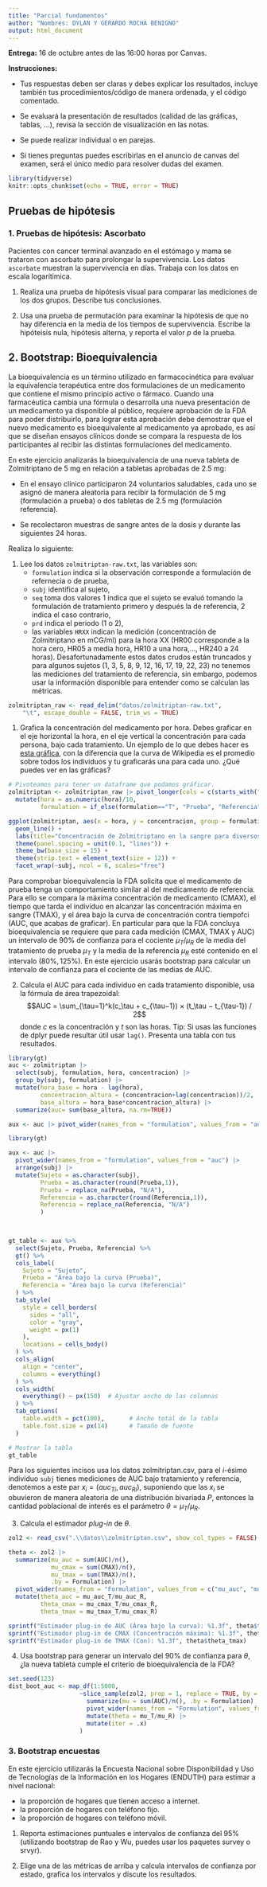 ```yaml
---
title: "Parcial fundamentos"
author: "Nombres: DYLAN Y GERARDO ROCHA BENIGNO"
output: html_document
---
```


**Entrega:** 16 de octubre antes de las 16:00 horas por Canvas.

**Instrucciones:**

* Tus respuestas deben ser claras y debes explicar 
los resultados, incluye también tus procedimientos/código de manera ordenada, 
y el código comentado.

* Se evaluará la presentación de resultados (calidad de las gráficas, tablas, 
...), revisa la sección de visualización en las notas.

* Se puede realizar individual o en parejas.

* Si tienes preguntas puedes escribirlas en el anuncio de canvas del examen, 
será el único medio para resolver dudas del examen.


```r
library(tidyverse)
knitr::opts_chunk$set(echo = TRUE, error = TRUE)
```


## Pruebas de hipótesis

### 1. Pruebas de hipótesis: Ascorbato

Pacientes con cancer terminal avanzado en el estómago y mama se trataron con ascorbato para prolongar la supervivencia. Los datos `ascorbate` muestran 
la supervivencia en días. Trabaja con los datos en escala logarítimica.

1. Realiza una prueba de hipótesis visual para comparar las mediciones de 
los dos grupos. Describe tus conclusiones.

2. Usa una prueba de permutación para examinar la hipótesis de que no hay 
diferencia en la media de los tiempos de supervivencia. Escribe la hipóteisis nula, hipótesis alterna, y reporta el valor $p$ de la prueba.


## 2. Bootstrap: Bioequivalencia

La bioequivalencia es un término utilizado en farmacocinética para evaluar la 
equivalencia terapéutica entre dos formulaciones de un medicamento que contiene 
el mismo principio activo o fármaco. Cuando una farmacéutica cambia una fórmula 
o desarrolla una nueva presentación de un medicamento ya disponible al público, 
requiere aprobación de la FDA para poder distribuirlo, para lograr esta 
aprobación debe demostrar que el nuevo medicamento es bioequivalente al 
medicamento ya aprobado, es así que se diseñan ensayos clínicos donde se compara 
la respuesta de los participantes al recibir las distintas formulaciones del 
medicamento. 

En este ejercicio analizarás la bioequivalencia de una nueva tableta de 
Zolmitriptano de 5 mg en relación a tabletas aprobadas de 2.5 mg:

* En el ensayo clínico participaron 24 voluntarios saludables, cada uno se 
asignó de manera aleatoria para recibir la formulación de 5 mg (formulación a 
prueba) o dos tabletas de 2.5 mg (formulación referencia).

* Se recolectaron muestras de sangre antes de la dosis y durante las siguientes 
24 horas. 

Realiza lo siguiente:

1. Lee los datos `zolmitriptan-raw.txt`, las variables son: 
    + `formulation` indica si la observación corresponde a formulación de 
    refernecia o de prueba, 
    + `subj` identifica al sujeto, 
    + `seq` toma dos valores 1 indica que el sujeto se evaluó tomando la 
    formulación de tratamiento primero y después la de referencia, 2 indica el 
    caso contrario,
    + `prd` indica el periodo (1 o 2), 
    + las variables `HRXX` indican la medición (concentración de Zolmitriptano en 
    mCG/ml) para la hora XX (HR00 corresponde a la hora cero, HR05 a media hora, 
    HR10 a una hora,..., HR240 a 24 horas). 
    Desafortunadamente estos datos crudos están truncados y para algunos sujetos
(1, 3, 5, 8, 9, 12, 16, 17, 19, 22, 23) no tenemos las mediciones del tratamiento 
de referencia, sin embargo, podemos usar la información disponible para entender
como se calculan las métricas.

```r
zolmitriptan_raw <- read_delim("datos/zolmitriptan-raw.txt", 
    "\t", escape_double = FALSE, trim_ws = TRUE)
```

1. Grafica la concentración del medicamento por hora. Debes graficar en el eje 
horizontal la hora, en el eje vertical la concentración para cada persona, bajo 
cada tratamiento. Un ejemplo de lo que debes hacer  es [esta gráfica](https://en.wikipedia.org/wiki/Bioequivalence#/media/File:Bupropion_bioequivalency_comparison.svg),
con la diferencia que la curva de Wikipedia es el promedio sobre todos los individuos y 
tu graficarás una para cada uno. ¿Qué puedes ver en las gráficas?


```r
# Pivoteamos para tener un dataframe que podamos gráficar.
zolmitriptan <- zolmitriptan_raw |> pivot_longer(cols = c(starts_with("HR")), names_prefix = "HR",  names_to = "hora", values_to =  "concentracion") |> 
  mutate(hora = as.numeric(hora)/10,
         formulation = if_else(formulation=="T", "Prueba", "Referencia"))

ggplot(zolmitriptan, aes(x = hora, y = concentracion, group = formulation, colour = formulation)) +
  geom_line() + 
  labs(title="Concentración de Zolmitriptano en la sangre para diversos individuos",x="Tiempo transcurrido desde la toma de la dosis (horas)", y ="Zolmitriptano (mCG/ml)") +
  theme(panel.spacing = unit(0.1, "lines")) +
  theme_bw(base_size = 15) +
  theme(strip.text = element_text(size = 12)) + 
  facet_wrap(~subj, ncol = 6, scales="free") 
```

Para comprobar bioequivalencia la FDA solicita que el medicamento de prueba 
tenga un comportamiento similar al del medicamento de referencia. Para ello se
compara la máxima concentración de medicamento (CMAX), el tiempo que tarda el 
individuo en alcanzar las concentración máxima en sangre (TMAX), y el área bajo 
la curva de concentración contra tiempofci (AUC, que acabas de graficar). En 
particular para que la FDA concluya bioequivalencia se requiere que para cada 
medición (CMAX, TMAX y AUC) un intervalo de 90% de confianza para el cociente 
$\mu_T/\mu_R$ de la media del tratamiento de prueba $\mu_T$ y la media de la 
referencia $\mu_R$ esté contenido en el intervalo $(80\%, 125\%)$. En este 
ejercicio usarás bootstrap para calcular un intervalo de confianza para el 
cociente de las medias de AUC. 

2. Calcula el AUC para cada individuo en cada tratamiento disponible, usa la 
fórmula de área trapezoidal:
$$AUC = \sum_{\tau=1}^k(c_\tau + c_{\tau−1}) × (t_\tau − t_{\tau-1}) / 2$$ donde 
$c$ es la concentración y $t$ son las horas. Tip: Si usas las funciones de dplyr 
puede resultar útil usar `lag()`. Presenta una tabla con tus resultados.

```r
library(gt)
auc <- zolmitriptan |>
  select(subj, formulation, hora, concentracion) |> 
  group_by(subj, formulation) |> 
  mutate(hora_base = hora - lag(hora),
         concentracion_altura = (concentracion+lag(concentracion))/2,
         base_altura = hora_base*concentracion_altura) |>
  summarize(auc= sum(base_altura, na.rm=TRUE))

aux <- auc |> pivot_wider(names_from = "formulation", values_from = "auc") |> arrange(subj) |> mutate(Sujeto = as.character(subj))
```
```r

library(gt)

aux <- auc |> 
  pivot_wider(names_from = "formulation", values_from = "auc") |>
  arrange(subj) |>
  mutate(Sujeto = as.character(subj),
         Prueba = as.character(round(Prueba,1)),
         Prueba = replace_na(Prueba, "N/A"),
         Referencia = as.character(round(Referencia,1)),
         Referencia = replace_na(Referencia, "N/A")
         )
  


gt_table <- aux %>%
  select(Sujeto, Prueba, Referencia) %>%  
  gt() %>%
  cols_label(
    Sujeto = "Sujeto", 
    Prueba = "Área bajo la curva (Prueba)", 
    Referencia = "Área bajo la curva (Referencia)"
  ) %>%
  tab_style(
    style = cell_borders(
      sides = "all", 
      color = "gray", 
      weight = px(1)
    ),
    locations = cells_body()
  ) %>%
  cols_align(
    align = "center", 
    columns = everything()
  ) %>%
  cols_width(
    everything() ~ px(150)  # Ajustar ancho de las columnas
  ) %>%
  tab_options(
    table.width = pct(100),       # Ancho total de la tabla
    table.font.size = px(14)      # Tamaño de fuente
  )

# Mostrar la tabla
gt_table 

```

Para los siguientes incisos usa los datos zolmitriptan.csv, 
para el $i$-ésimo individuo `subj` tienes mediciones de AUC bajo tratamiento y 
referencia, denotemos a este par $x_i=(auc_{Ti}, auc_{Ri})$, suponiendo que las 
$x_i$ se obuvieron de manera aleatoria de una distribución bivariada $P$, 
entonces la cantidad poblacional de interés es el parámetro 
$\theta = \mu_T/\mu_R$. 

3. Calcula el estimador *plug-in* de $\theta$.

```r
zol2 <- read_csv(".\\datos\\zolmitriptan.csv", show_col_types = FALSE)

theta <- zol2 |> 
  summarize(mu_auc = sum(AUC)/n(),
            mu_cmax = sum(CMAX)/n(), 
            mu_tmax = sum(TMAX)/n(),
            .by = Formulation) |>
  pivot_wider(names_from = "Formulation", values_from = c("mu_auc", "mu_cmax", "mu_tmax")) |>
  mutate(theta_auc = mu_auc_T/mu_auc_R,
         theta_cmax = mu_cmax_T/mu_cmax_R,
         theta_tmax = mu_tmax_T/mu_cmax_R)

sprintf("Estimador plug-in de AUC (Área bajo la curva): %1.3f", theta$theta_auc)
sprintf("Estimador plug-in de CMAX (Concentración máxima): %1.3f", theta$theta_cmax)
sprintf("Estimador plug-in de TMAX (Con): %1.3f", theta$theta_tmax)
```


4. Usa bootstrap para generar un intervalo del 90% de confianza para $\theta$, 
¿la nueva tableta cumple el criterio de bioequivalencia de la FDA?

```r
set.seed(123)
dist_boot_auc <- map_df(1:5000, 
                    ~slice_sample(zol2, prop = 1, replace = TRUE, by = Formulation) |> 
                      summarize(mu = sum(AUC)/n(), .by = Formulation) |>
                      pivot_wider(names_from = "Formulation", values_from = "mu", names_prefix = "mu_") |>
                      mutate(theta = mu_T/mu_R) |>
                      mutate(iter = .x)
                    )
```


### 3. Bootstrap encuestas 

En este ejercicio utilizarás la Encuesta Nacional sobre Disponibilidad y Uso de 
Tecnologías de la Información en los Hogares (ENDUTIH) para estimar a nivel nacional:

- la proporción de hogares que tienen acceso a internet.  
- la proporción de hogares con teléfono fijo.  
- la proporción de hogares con teléfono móvil.  

1. Reporta estimaciones puntuales e intervalos de confianza del 95% (utilizando bootstrap
de Rao y Wu, puedes usar los paquetes survey o srvyr).

2. Elige una de las métricas de arriba y calcula intervalos de confianza por estado, 
grafica los intervalos y discute los resultados.



